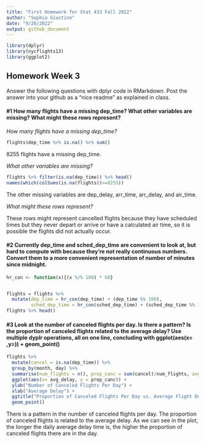 ```yaml
---
title: "First Homework for Stat 433 Fall 2022"
author: "Sophia Giustino"
date: "9/20/2022"
output: github_document
---
```


```r
library(dplyr)
library(nycflights13)
library(ggplot2)

```

## Homework Week 3

Answer the following questions with dplyr code in RMarkdown. Post the answer into your github as a “nice readme” as explained in class.

#### #1 How many flights have a missing dep_time? What other variables are missing? What might these rows represent?

*How many flights have a missing dep_time?*

```r
flights$dep_time %>% is.na() %>% sum()
```
8255 flights have a missing dep_time.

*What other variables are missing?*

```r
flights %>% filter(is.na(dep_time)) %>% head()
names(which(colSums(is.na(flights))>=8255))
```

The other missing variables are dep_delay, arr_time, arr_delay, and air_time.

*What might these rows represent?*

These rows might represent cancelled flights because they have scheduled times but they never depart or arrive or have a calculated air time, so it is possible the flights did not actually occur. 

#### #2 Currently dep_time and sched_dep_time are convenient to look at, but hard to compute with because they’re not really continuous numbers. Convert them to a more convenient representation of number of minutes since midnight.

```r
hr_con <- function(x){(x %/% 100) * 60}


flights = flights %>% 
  mutate(dep_time = hr_con(dep_time) + (dep_time %% 100), 
         sched_dep_time = hr_con(sched_dep_time) + (sched_dep_time %% 100)) 
flights %>% head()
```

#### #3 Look at the number of canceled flights per day. Is there a pattern? Is the proportion of canceled flights related to the average delay? Use multiple dyplr operations, all on one line, concluding with ggplot(aes(x= ,y=)) + geom_point()


```r
flights %>% 
  mutate(cancel = is.na(dep_time)) %>% 
  group_by(month, day) %>% 
  summarise(num_flights = n(), prop_canc = sum(cancel)/num_flights, avg_delay = mean(dep_delay, na.rm = TRUE)) %>% 
  ggplot(aes(x= avg_delay, y = prop_canc)) +
  ylab("Number of Canceled Flights Per Day") +
  xlab("Average Delay") +
  ggtitle("Proportion of Canceled Flights Per Day vs. Average Flight Delay Time") +
  geom_point() 
```

There is a pattern in the number of canceled flights per day. The proportion of canceled flights is related to the average delay. As we can see in the plot, the longer the daily average delay time is, the higher the proportion of canceled flights there are in the day.

